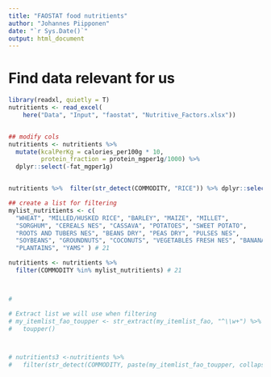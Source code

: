```yaml
---
title: "FAOSTAT food nutritients"
author: "Johannes Piipponen"
date: "`r Sys.Date()`"
output: html_document
---
```


# Find data relevant for us

```r
library(readxl, quietly = T) 
nutritients <- read_excel(
    here("Data", "Input", "faostat", "Nutritive_Factors.xlsx"))


## modify cols
nutritients <- nutritients %>% 
  mutate(kcalPerKg = calories_per100g * 10,
         protein_fraction = protein_mgper1g/1000) %>% 
  dplyr::select(-fat_mgper1g)


nutritients %>%  filter(str_detect(COMMODITY, "RICE")) %>% dplyr::select(COMMODITY)

## create a list for filtering
mylist_nutritients <- c(
  "WHEAT", "MILLED/HUSKED RICE", "BARLEY", "MAIZE", "MILLET",
  "SORGHUM", "CEREALS NES", "CASSAVA", "POTATOES", "SWEET POTATO", 
  "ROOTS AND TUBERS NES", "BEANS DRY", "PEAS DRY", "PULSES NES",
  "SOYBEANS", "GROUNDNUTS", "COCONUTS", "VEGETABLES FRESH NES", "BANANAS",
  "PLANTAINS", "YAMS" ) # 21

nutritients <- nutritients %>% 
  filter(COMMODITY %in% mylist_nutritients) # 21



#

# Extract list we will use when filtering
# my_itemlist_fao_toupper <- str_extract(my_itemlist_fao, "^\\w+") %>% 
#   toupper()



# nutritients3 <-nutritients %>%
#   filter(str_detect(COMMODITY, paste(my_itemlist_fao_toupper, collapse = "|"))) # 87
```

